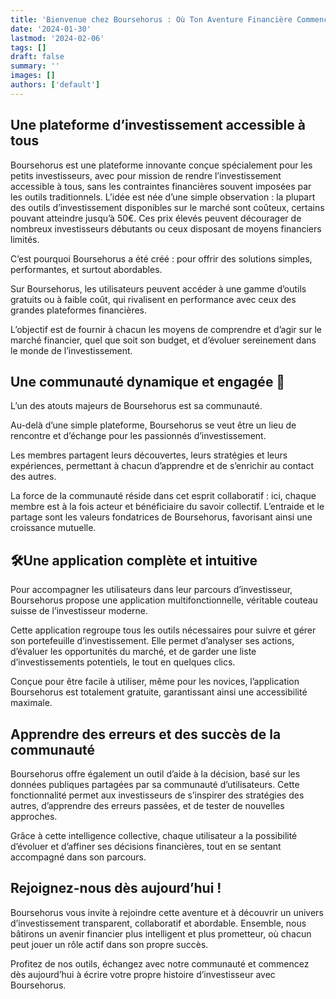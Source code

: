 ```yaml
---
title: 'Bienvenue chez Boursehorus : Où Ton Aventure Financière Commence'
date: '2024-01-30'
lastmod: '2024-02-06'
tags: []
draft: false
summary: ''
images: []
authors: ['default']
---
```


## Une plateforme d’investissement accessible à tous

Boursehorus est une plateforme innovante conçue spécialement pour les petits investisseurs, avec pour mission de rendre l’investissement accessible à tous, sans les contraintes financières souvent imposées par les outils traditionnels. L’idée est née d’une simple observation : la plupart des outils d’investissement disponibles sur le marché sont coûteux, certains pouvant atteindre jusqu’à 50€. Ces prix élevés peuvent décourager de nombreux investisseurs débutants ou ceux disposant de moyens financiers limités.

C’est pourquoi Boursehorus a été créé : pour offrir des solutions simples, performantes, et surtout abordables.

Sur Boursehorus, les utilisateurs peuvent accéder à une gamme d’outils gratuits ou à faible coût,
qui rivalisent en performance avec ceux des grandes plateformes financières.

L’objectif est de fournir à chacun les moyens de comprendre et d’agir sur le marché financier, quel que soit son budget,
et d’évoluer sereinement dans le monde de l’investissement.

## Une communauté dynamique et engagée 💪

L’un des atouts majeurs de Boursehorus est sa communauté.

Au-delà d’une simple plateforme, Boursehorus se veut être un lieu de rencontre et d’échange pour les passionnés d’investissement.

Les membres partagent leurs découvertes, leurs stratégies et leurs expériences,
permettant à chacun d’apprendre et de s’enrichir au contact des autres.

La force de la communauté réside dans cet esprit collaboratif :
ici, chaque membre est à la fois acteur et bénéficiaire du savoir collectif.
L’entraide et le partage sont les valeurs fondatrices de Boursehorus, favorisant ainsi une croissance mutuelle.

## 🛠️Une application complète et intuitive

Pour accompagner les utilisateurs dans leur parcours d’investisseur, Boursehorus propose une application multifonctionnelle,
véritable couteau suisse de l’investisseur moderne.

Cette application regroupe tous les outils nécessaires pour suivre et gérer son portefeuille d’investissement.
Elle permet d’analyser ses actions, d’évaluer les opportunités du marché, et de garder une liste d’investissements potentiels,
le tout en quelques clics.

Conçue pour être facile à utiliser, même pour les novices, l’application Boursehorus est totalement gratuite,
garantissant ainsi une accessibilité maximale.

## Apprendre des erreurs et des succès de la communauté

Boursehorus offre également un outil d’aide à la décision, basé sur les données publiques partagées par sa communauté d’utilisateurs.
Cette fonctionnalité permet aux investisseurs de s’inspirer des stratégies des autres, d’apprendre des erreurs passées,
et de tester de nouvelles approches.

Grâce à cette intelligence collective, chaque utilisateur a la possibilité d’évoluer et d’affiner ses décisions financières,
tout en se sentant accompagné dans son parcours.

## Rejoignez-nous dès aujourd’hui !

Boursehorus vous invite à rejoindre cette aventure et à découvrir un univers d’investissement transparent, collaboratif et abordable.
Ensemble, nous bâtirons un avenir financier plus intelligent et plus prometteur,
où chacun peut jouer un rôle actif dans son propre succès.

Profitez de nos outils, échangez avec notre communauté et commencez dès aujourd’hui à écrire votre propre histoire d’investisseur avec Boursehorus.
